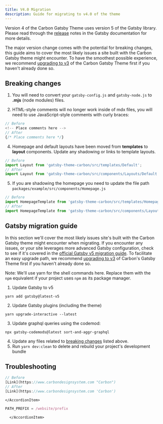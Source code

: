 ```yaml
---
title: V4.0 Migration
description: Guide for migrating to v4.0 of the theme
---
```


<PageDescription>

Version 4 of the Carbon Gatsby Theme uses version 5 of the Gatsby library.
Please read through the
[release](https://www.gatsbyjs.com/docs/reference/release-notes/v5.0/) notes in
the Gatsby documentation for more details.

The major version change comes with the potential for breaking changes, this
guide aims to cover the most likely issues a site built with the Carbon Gatsby
theme might encounter. To have the smoothest possible experience, we recommend
[upgrading to v3](/guides/v3-migration) of the Carbon Gatsby Theme first if you
haven't already done so.

</PageDescription>

## Breaking changes

1. You will need to convert your `gatsby-config.js` and `gatsby-node.js` to
   **.mjs** (node modules) files.

2. HTML-style comments will no longer work inside of mdx files, you will need to
   use JavaScript-style comments with curly braces:

```jsx
// Before
<!-- Place comments here -->
// After
{/* Place comments here */}
```

4. Homepage and default layouts have been moved from **templates** to **layout**
   components. Update any shadowing or links to template layouts.

```jsx
// Before
import Layout from 'gatsby-theme-carbon/src/templates/Default';
// After
import Layout from 'gatsby-theme-carbon/src/components/Layouts/Default';
```

5. If you are shadowing the homepage you need to update the file path
   `packages/example/src/components/Homepage.js`

```jsx
// Before
import HomepageTemplate from 'gatsby-theme-carbon/src/templates/Homepage';
// After
import HomepageTemplate from 'gatsby-theme-carbon/src/components/Layouts/Homepage';
```

## Gatsby migration guide

In this section we'll cover the most likely issues site's built with the Carbon
Gatsby theme might encounter when migrating. If you encounter any issues, or
your site leverages more advanced Gatsby configuration, check to see if it's
covered in the
[official Gatsby v5 migration guide](https://www.gatsbyjs.com/docs/reference/release-notes/migrating-from-v4-to-v5/).
To facilitate an easy upgrade path, we recommend
[upgrading to v3](/guides/v3-migration) of Carbon's Gatsby Theme first if you
haven't already done so.

<InlineNotification>

Note: We'll use yarn for the shell commands here. Replace them with the `npm`
equivalent if your project uses `npm` as its package manager.

</InlineNotification>

1. Update Gatsby to v5

```shell
yarn add gatsby@latest-v5
```

2. Update Gatsby plugins (including the theme)

```shell
yarn upgrade-interactive --latest
```

3. Update graphql queries using the codemod:

```shell
npx gatsby-codemods@latest sort-and-aggr-graphql
```

4. Update any files related to [breaking changes](#breaking-changes) listed
   above.
5. Run `yarn dev:clean` to delete and rebuild your project's development bundle

## Troubleshooting

<Accordion>
  <AccordionItem
    title="Markdown link with title needs double quotes"
    open={true}>

```jsx
// Before
[Link](https://www.carbondesignsystem.com "Carbon")
// After
[Link](https://www.carbondesignsystem.com 'Carbon')
```

    </AccordionItem>
   <AccordionItem
      title="Utilizing tree nav requires setting a PATH_PREFIX environment variable"
      open={true}>
```jsx
PATH_PREFIX = /website/prefix
```

      </AccordionItem>
</Accordion>
